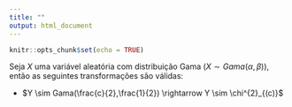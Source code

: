 ```yaml
---
title: ""
output: html_document
---
```


```r
knitr::opts_chunk$set(echo = TRUE)
```

Seja $X$ uma variável aleatória com distribuição Gama ($X \sim Gama(\alpha,\beta)$), então as seguintes transformações são válidas:


- $Y \sim Gama(\frac{c}{2},\frac{1}{2}) \rightarrow Y \sim \chi^{2}_{(c)}$
